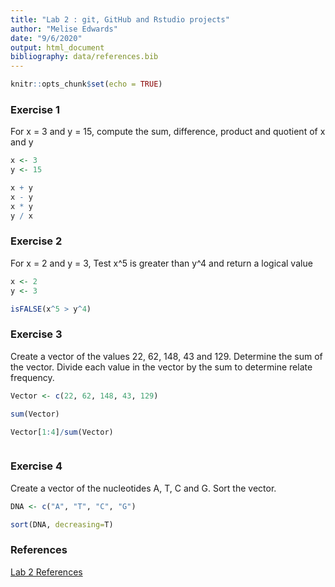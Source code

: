 ```yaml
---
title: "Lab 2 : git, GitHub and Rstudio projects"
author: "Melise Edwards"
date: "9/6/2020"
output: html_document
bibliography: data/references.bib
---
```


```r
knitr::opts_chunk$set(echo = TRUE)
```

### Exercise 1

For x = 3 and y = 15, compute the sum, difference, product and quotient of x and y


```r
x <- 3
y <- 15

x + y
x - y
x * y
y / x

```

### Exercise 2

For x = 2 and y = 3, Test x^5 is greater than y^4 and return a logical value

```r
x <- 2
y <- 3

isFALSE(x^5 > y^4)
```

### Exercise 3

Create a vector of the values 22, 62, 148, 43 and 129. Determine the sum of the vector. Divide each value in the vector by the sum to determine relate frequency.

```r
Vector <- c(22, 62, 148, 43, 129)

sum(Vector)

Vector[1:4]/sum(Vector)



```

### Exercise 4

Create a vector of the nucleotides A, T, C and G. Sort the vector.

```r

DNA <- c("A", "T", "C", "G")

sort(DNA, decreasing=T)

```


### References

[Lab 2 References](data/references.bib)
